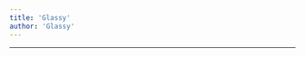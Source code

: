 ```yaml
---
title: 'Glassy'
author: 'Glassy'
---
```


---

<CharacterInfo
    name='Glassy'
    image='/assets/icons/otom/wiki media/chars/glassy.png' 
    caption='por que você não vai jogar baseball?'
    icon='/assets/icons/otom/wiki media/icons/Glassy.png'
    nickname='Vidrão'
    pronouns='ele/dele'
    species='Painel de Vidro'
    voice='Jotan'
    hobbies='N/A'
/>
